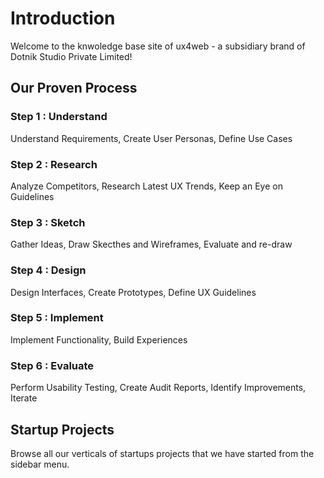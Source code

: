 
# Introduction
 
Welcome to the knwoledge base site of ux4web - a subsidiary brand of Dotnik Studio Private Limited!

## Our Proven Process

<Steps>
 
### Step 1 : Understand
 
Understand Requirements, Create User Personas, Define Use Cases
 
### Step 2 : Research
 
Analyze Competitors, Research Latest UX Trends, Keep an Eye on Guidelines

### Step 3 : Sketch
 
Gather Ideas, Draw Skecthes and Wireframes, Evaluate and re-draw

### Step 4 : Design
 
Design Interfaces, Create Prototypes, Define UX Guidelines

### Step 5 : Implement
 
Implement Functionality, Build Experiences

### Step 6 : Evaluate
 
Perform Usability Testing, Create Audit Reports, Identify Improvements, Iterate

</Steps>

## Startup Projects
 
Browse all our verticals of startups projects that we have started from the sidebar menu.